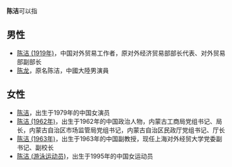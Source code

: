 '''陈洁'''可以指
==男性==
* [[陈洁_(1919年)|陈洁 (1919年)]]，中国对外贸易工作者，原对外经济贸易部部长代表、对外贸易部副部长
* [[陈龙|陈龙]]，原名陈洁，中國大陸男演員
==女性==
* [[陈洁|陈洁]]，出生于1979年的中国女演员
* [[陈洁_(1962年)|陈洁 (1962年)]]，出生于1962年的中国政治人物，内蒙古工商局党组书记、局长，内蒙古自治区市场监管局党组书记，内蒙古自治区民政厅党组书记、厅长
* [[陈洁_(1963年)|陈洁 (1963年)]]，出生于1963年的中国副教授，现任上海对外经贸大学党委副书记、副校长
* [[陈洁_(游泳运动员)|陈洁 (游泳运动员)]]，出生于1995年的中国女运动员
{{Disambiguation|J|cat=二字陈姓人名消歧义}}